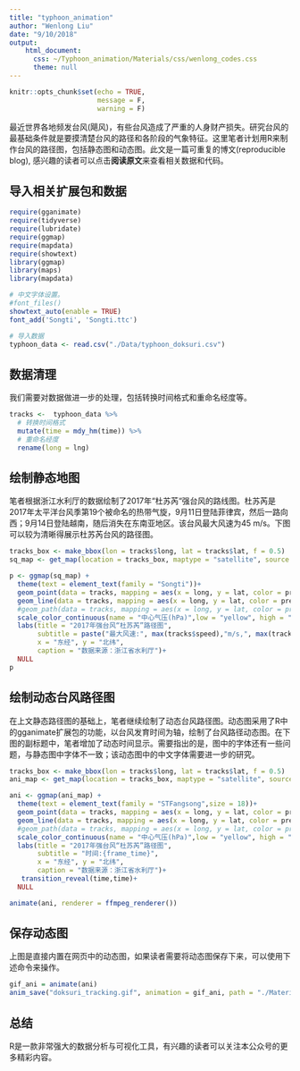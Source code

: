 ```yaml
---
title: "typhoon_animation"
author: "Wenlong Liu"
date: "9/10/2018"
output:
    html_document:
      css: ~/Typhoon_animation/Materials/css/wenlong_codes.css
      theme: null
---
```


```r
knitr::opts_chunk$set(echo = TRUE,
                      message = F,
                      warning = F)
```

最近世界各地频发台风(飓风)，有些台风造成了严重的人身财产损失。研究台风的最基础条件就是要摸清楚台风的路径和各阶段的气象特征。这里笔者计划用R来制作台风的路径图，包括静态图和动态图。此文是一篇可重复的博文(reproducible blog), 感兴趣的读者可以点击**阅读原文**来查看相关数据和代码。

## 导入相关扩展包和数据

```r
require(gganimate)
require(tidyverse)
require(lubridate)
require(ggmap)
require(mapdata)
require(showtext)
library(ggmap)
library(maps)
library(mapdata)

# 中文字体设置。
#font_files()
showtext_auto(enable = TRUE)
font_add('Songti', 'Songti.ttc')

# 导入数据
typhoon_data <- read.csv("./Data/typhoon_doksuri.csv")
```

## 数据清理

我们需要对数据做进一步的处理，包括转换时间格式和重命名经度等。

```r
tracks <-  typhoon_data %>% 
  # 转换时间格式
  mutate(time = mdy_hm(time)) %>% 
  # 重命名经度
  rename(long = lng) 
```

## 绘制静态地图

笔者根据浙江水利厅的数据绘制了2017年“杜苏芮“强台风的路线图。杜苏芮是2017年太平洋台风季第19个被命名的热带气旋，9月11日登陆菲律宾，然后一路向西；9月14日登陆越南，随后消失在东南亚地区。该台风最大风速为45 m/s。下图可以较为清晰得展示杜苏芮台风的路径图。

```r
tracks_box <- make_bbox(lon = tracks$long, lat = tracks$lat, f = 0.5)
sq_map <- get_map(location = tracks_box, maptype = "satellite", source = "google", zoom = 5)

p <- ggmap(sq_map) + 
  theme(text = element_text(family = "Songti"))+
  geom_point(data = tracks, mapping = aes(x = long, y = lat, color = pressure)) +
  geom_line(data = tracks, mapping = aes(x = long, y = lat, color = pressure)) +
  #geom_path(data = tracks, mapping = aes(x = long, y = lat, color = pressure))+
  scale_color_continuous(name = "中心气压(hPa)",low = "yellow", high = "red")+
  labs(title = "2017年强台风“杜苏芮”路径图",
       subtitle = paste("最大风速:", max(tracks$speed),"m/s,", max(tracks$power),"级台风"),
       x = "东经", y = "北纬", 
       caption = "数据来源：浙江省水利厅")+
  NULL
p
```

## 绘制动态台风路径图

在上文静态路径图的基础上，笔者继续绘制了动态台风路径图。动态图采用了R中的gganimate扩展包的功能，以台风发育时间为轴，绘制了台风路径动态图。在下图的副标题中，笔者增加了动态时间显示。需要指出的是，图中的字体还有一些问题，与静态图中字体不一致；该动态图中的中文字体需要进一步的研究。

```r
tracks_box <- make_bbox(lon = tracks$long, lat = tracks$lat, f = 0.5)
ani_map <- get_map(location = tracks_box, maptype = "satellite", source = "google", zoom = 5)

ani <- ggmap(ani_map) + 
  theme(text = element_text(family = "STFangsong",size = 18))+
  geom_point(data = tracks, mapping = aes(x = long, y = lat, color = pressure)) +
  geom_line(data = tracks, mapping = aes(x = long, y = lat, color = pressure)) +
  #geom_path(data = tracks, mapping = aes(x = long, y = lat, color = pressure))+
  scale_color_continuous(name = "中心气压(hPa)",low = "yellow", high = "red")+
  labs(title = "2017年强台风“杜苏芮”路径图",
       subtitle = "时间:{frame_time}",
       x = "东经", y = "北纬", 
       caption = "数据来源：浙江省水利厅")+
   transition_reveal(time,time)+
  NULL

animate(ani, renderer = ffmpeg_renderer())

```

## 保存动态图

上图是直接内置在网页中的动态图，如果读者需要将动态图保存下来，可以使用下述命令来操作。

```r
gif_ani = animate(ani)
anim_save("doksuri_tracking.gif", animation = gif_ani, path = "./Materials/")
```


## 总结

R是一款非常强大的数据分析与可视化工具，有兴趣的读者可以关注本公众号的更多精彩内容。

